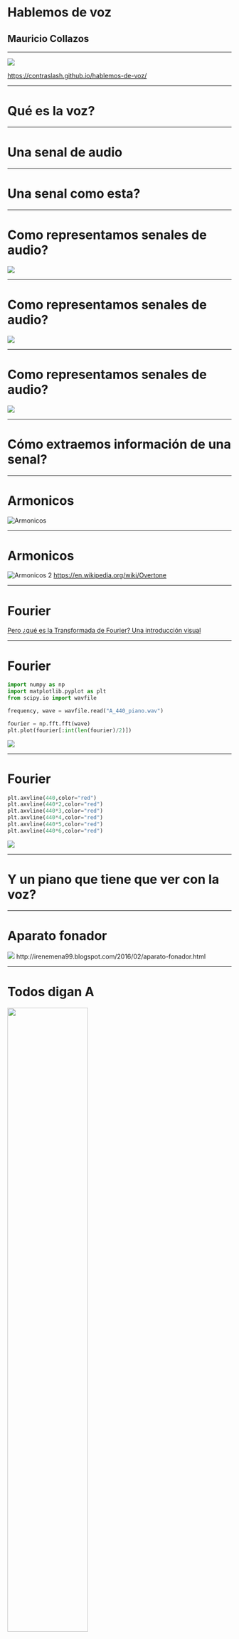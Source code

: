 
# Hablemos de voz
## Mauricio Collazos

---


<Image src={qr} />

https://contraslash.github.io/hablemos-de-voz/


---

# Qué es la voz?

<Divider />


<SimpleWave src={agua_wav} />

---

# Una senal de audio

---

# Una senal como esta?


<SimpleWave src={A440} />

<InlineMath math="y(t) = A sin(\omega t + \varphi )"/>

---

# Como representamos senales de audio?


<Image src={voz_agua} />

---

# Como representamos senales de audio?

<Image src={voz_agua_zoom} />

---

# Como representamos senales de audio?

<Image src={voz_agua_quantization} />

---

# Cómo extraemos información de una senal?


<SimpleWave src={A440_piano} />

---

# Armonicos

![Armonicos](https://media.giphy.com/media/QW2KVsnNquaiI/giphy.gif)

---

# Armonicos

![Armonicos 2](https://upload.wikimedia.org/wikipedia/commons/thumb/5/5f/Overtone.jpg/800px-Overtone.jpg)
https://en.wikipedia.org/wiki/Overtone

---

# Fourier

<InlineMath math="f(x) = \frac{1}{2} \, a_{0} + \sum_{n=1}^{\infty} \left[
   a_{n}\,\boldsymbol{\cos} (n\,x) + b_{n} \,\boldsymbol{\sin} (n\,x) \right]"/>

<Divider/>

[Pero ¿qué es la Transformada de Fourier? Una introducción visual](https://www.youtube.com/watch?v=spUNpyF58BY)

---


# Fourier

<JustifyAlign>

```python
import numpy as np
import matplotlib.pyplot as plt
from scipy.io import wavfile

frequency, wave = wavfile.read("A_440_piano.wav")

fourier = np.fft.fft(wave)
plt.plot(fourier[:int(len(fourier)/2)])
```

</JustifyAlign>

<img src={A_440_piano_fourier} />

---

# Fourier

<JustifyAlign>

```python
plt.axvline(440,color="red")
plt.axvline(440*2,color="red")
plt.axvline(440*3,color="red")
plt.axvline(440*4,color="red")
plt.axvline(440*5,color="red")
plt.axvline(440*6,color="red")
```

</JustifyAlign>

<img src={A_440_piano_fourier_with_harmonics} />

---

# Y un piano que tiene que ver con la voz?

---

# Aparato fonador

<img src="https://lh4.googleusercontent.com/60tWN5jh9fQSfG3kf5RmIR7o98Nen1iMwMLEHqZQ3YmIBMgSCHhuy9jgSuK5weoBoDP0BOYrfnOu9wJscW3rNfjHy4dg-odkITTjwxq7ZKavZIaLD_CbRJhHQJnXV_gYH0xtH2ssz0E"/>
http://irenemena99.blogspot.com/2016/02/aparato-fonador.html

---

# Todos digan A

<SimpleWave src={male_a_spa} />

<Image src={a_section_fourier_transform} width="60%"/>

---

# Y finalmente llegamos a un espectrograma

<img src={male_a_spa_with_spectogram} />

---

# Formantes Vocalicos para el espanol

![Formantes Vocalicos](https://upload.wikimedia.org/wikipedia/commons/f/fa/Spanish_Vowel_Formants_Bradlow1995.png)

https://es.wikipedia.org/wiki/Formante

---

# Sistema auditivo
<img width="60%" src="https://838dts3d6s-flywheel.netdna-ssl.com/wp-content/uploads/2014/03/Screen-Shot-2017-06-12-at-4.39.50-PM-1.png"/>

https://ncbegin.org/es/el-sistema-auditivo/


---

# Extraccion de caracteristicas

- Mel Frequency Cepstral Coefficients (MFCC)
- Perceptual Linear Prediction (PLP)
- Linear Frequency Cepstral Coefficients (LFCC)
- Power Normalized Cepstral Coefficients (PNCC)
- Wavelet Package Features (WPF)
- Subband-Based Cepstrap Parameters (SBC)
- Mixed Wavelet Packet Advances Combinational Encoder (MWP-ACE)

---
# MFCC

## Preemfasis

<InlineMath math="y[n] = x[n] - \alpha x[n-1] | 0.9 \le \alpha \le 1.0"/>

```python
np.append(wave[0], wave[1:]- 0.95*wave[:-1])
```


<img src={preemphasis} />

---

# Windowing

<BlockMath math="y[n] = w[n]s[n]"/>

Ventana Rectangular

<BlockMath math="
w[n]= \left\{ \begin{array}{lc}
             1  & 0 \leq n \le L-1 \\
             \\ 0 & n \lt 0 | n \gt L
             \end{array}
   \right."/>

Ventana de Hamming

<BlockMath math="
w[n]= \left\{ \begin{array}{lc}
             0.54 - 0.46 cos(\frac{2 \pi n}{L})  & 0 \leq n \le L-1 \\
             \\ 0 & n \lt 0 | n \gt L
             \end{array}
   \right."/>

---


# Windowing

<JustifyAlign>

```python
frame_size = int(A440_freq*0.025)
frame = A440[:frame_size]
window =signal.windows.hamming(frame_size)
windowed_frame = frame*window
```

</JustifyAlign>

<img src={window_signals} />

---

# Windowing

<img src={windowed_frame} />


---

# Y en el audio real

<img src={window_signals_real_audio} />

---

# Filtros Triangulares

<BlockMath math="
H_m[k]= \left\{ \begin{array}{lc}
  0  & k \lt f[m-1] \\
  \frac{k-f[m-1]}{f[m]-f[m-1]} & f[m-1] \le k \le f[m] \\
  \frac{f[m+1]-k}{f[m+1]-f[m]} & f[m] \le k \le f[m+1] \\
  0 & k > f[m+1]
             \end{array}
   \right."/>


---

# Filtros Triangulares

<JustifyAlign>

```python
fbank = np.zeros([number_of_filters, nfft])
for i in range(0, number_of_filters):
    for j in range(int(b[i]), int(b[i+1])):
        fbank[i,j] = (j-b[i]) / (b[i+1] - b[i])
    for j in range(int(b[i+1]), int(b[i+2])):
        fbank[i,j] = (b[i+2] - j) / (b[i+2] - b[i+1])
```
</JustifyAlign>

---


# Filtros Triangulares

<JustifyAlign>

```python
plt.plot(fbank[0])
plt.plot(fbank[4])
plt.plot(fbank[9])
...
plt.plot(fbank[34])
plt.plot(fbank[39])
```
</JustifyAlign>

<Image src={filterbanks} width="70%"/>

---
# Cepstrum

<BlockMath math="
c[n] = \sum_{n=0}^{N-1}log(\left| \sum _{n=0}^{N-1}x[n] e^{-j\frac{2 \pi}{N}kn}
\right|)e^{j\frac{2 \pi}{N}kn}"/>

---

# Y eso en Python como es?

<JustifyAlign>

```python
np.dot(
    np.fft.ifft(
        np.log(
            np.absolute(
                np.fft.fft(
                    frame_real_wave*window
                )
            )
        )
    ),
    fbank.T
)
```
</JustifyAlign>

---


# Y Porque tan emocionado?

<Image src={simplified_fe}/>

---

# Pero yo no tengo tiempo de ponerme a implementar extractores de caracteristicas

- [LibRosa](https://librosa.github.io/librosa/generated/librosa.feature.mfcc.html)
- [Speech Features](https://github.com/jameslyons/python_speech_features)
- [Sonopy](https://github.com/MycroftAI/sonopy)
- [SpeechPy](https://github.com/astorfi/speechpy)
- [Numpy ML](https://github.com/ddbourgin/numpy-ml)
- [Speech Signal Processing and Classification](https://github.com/gionanide/Speech_Signal_Processing_and_Classification)

---

# AX = b

Aja, y cual b

---

# Un K-Means despues

<JustifyAlign>

```python
transcription = "agua"
num_clusters = len(set(transcription)) + 1
kmeans = KMeans(n_clusters=num_clusters)
results = kmeans.fit(mfccs)
```

</JustifyAlign>

<Image src={vq}/>


---

# GMM

<BlockMath math="
f(x|\mu,\Sigma) =\sum_{k=1}^{M}{c_k\frac{1}{\sqrt{2\pi|\Sigma_k|}}e^{(x-\mu_k)^T\Sigma^{-1}(x-\mu_k)}}
" />

---


# GMM

<JustifyAlign>

```python
transcription = "agua"
num_clusters = len(set(transcription)) + 1
gmm = mixture.GaussianMixture(n_components=num_clusters)
gmm.fit(mfccs)
```

</JustifyAlign>

<Image src={gmm}/>

---

# Muy bien con las ondas, y el lenguaje que?

---


# Alfabeto Fonetico Internacional

<img src={AFI} />
https://es.wikipedia.org/wiki/Alfabeto_Fon%C3%A9tico_Internacional

---

# [MEXBET](http://www.ciempiess.org/Alfabetos_Foneticos/Evolucion_de_MEXBET.html)

<HorizontalAlign>

Consonantes|Labiales|Labiodentales|Dentales|Alveolares|Palatales|Alveolares
-|-|-|-|-|-|-
Oclusivos Sordos|p||t|||k
Oclusivos Sonoros|b||d|||g
Africado Sordo|||||tS|
Fricativos Sordos||f||s||x
Fricativos Sonoros|||||Z|
Nasales|m|||n|n~|
Lateral||||l||
Vibrantes||||r( r ||

</HorizontalAlign>

---

# MEXBET - Vocales

<HorizontalAlign>

Vocales|Anteriores|Media|Posteriores
-|-|-|-
Cerradas|i||u
Medias|e||o
Abierta||a|

</HorizontalAlign>
---

# Lexicon

---

# Modelo de Lenguaje

<BlockMath math="P(w_1^n) = \prod_{k=1}^{n}{P(w_k|w_1^{k-1})}"/>

---

# Generacion del modelo acustico con HMM

- Entrenamiento con el Algoritmo [Baum-Welch](https://en.wikipedia.org/wiki/Baum%E2%80%93Welch_algorithm)
- Decodificacion con el Algoritmo de [Viterbi](https://en.wikipedia.org/wiki/Viterbi_algorithm)

---


<Image src={queremos_redes}/>

---

# Redes Neuronales

- [Deep Speech](https://github.com/mozilla/DeepSpeech)
- [Speech to Text Wavenet](https://github.com/buriburisuri/speech-to-text-wavenet)
- [ASRT Speech Recognition](https://github.com/nl8590687/ASRT_SpeechRecognition)
- [Deep Speech 2](https://github.com/PaddlePaddle/DeepSpeech)

---

# Arquitectura de DeepSpeech

<Image src={deepspeech_architecture}/>

[Archive page](https://arxiv.org/abs/1412.5567)

[Deep Speech: Free(ing) Speech with Deep Learning](https://www.youtube.com/watch?v=ZDgHS0wTYuo)


---

<Image src={donde_esta_la_data}/>

---

Resource name|URL|Licence|Annotation Level|Length
|-|-|-|-|-|
Open Speech corpus|[openspeechcorpus.contraslash.com](http://openspeechcorpus.contraslash.com)|MIT|Utterance|50h +
CIEMPIESS|[ciempiess.org](http://www.ciempiess.org/downloads)|CC-Share A like v4.0| Utterance | 17h
DIMEx100|[turing.iimas.unam.mx](http://turing.iimas.unam.mx/~luis/DIME/CORPUS-DIMEX.html)| - |Phonetic|5h
VoxForve|[VoxForge.org](voxforge.org)| GPL | Utterance | 50+
LibrVox|[libribox.org](https://librivox.org/)| Public Domain | No annotation | 400+
Common Voice|[voice.mozilla.org](https://voice.mozilla.org/en/datasets)| CC | Uterance | 27+
M-AILABS|[caito.de](https://www.caito.de/2019/01/the-m-ailabs-speech-dataset/#more-242)| Custom | Uterance | 108
Heroico|[Open SLR 39](http://www.openslr.org/39/)| - | Uterance | 13
Google Language Resources AR | [Open SLR 61](http://www.openslr.org/61/) | CC-Share A like v4.0 | Uterance | -
TEDx Spanish Corpus | [Open SLR 67](http://www.openslr.org/67/)| CC-Share A like v4.0 | Utterance | 24
Google Language Resources CH, CO, PR PR VE | [Open SLR 71](http://www.openslr.org/71/) | CC-Share A like v4.0 | Uterance | -
LibriVox Spanish | [LDC2020S01](https://catalog.ldc.upenn.edu/LDC2020S01)|Librivox Open Licence|Uterance| 73

---
# Open Speech Corpus

- Cuentos
- Afasia
- Palabras aisladas


- [Aplicacion movil](https://play.google.com/store/apps/details?id=com.contraslash.android.openspeechcorpus)
- [CLI](https://pypi.org/project/openspeechcorpus/)

---

![](https://lh3.googleusercontent.com/XDvOFQGYiX12Lnhd6kKq4DzCqzlnI7YKCS5ZvQkZGat2uQpniCl9DYQSe_7nihgVRhI=w1440-h799-rw)
![](https://lh3.googleusercontent.com/LARaD4yTgHpqg7ys9KvMkMiJUtDghwXBiK5L9lxHR_-r3J4-adCjWe3FjAi4ApLGRbU=w1440-h799-rw)
![](https://lh3.googleusercontent.com/G6oQm-rQnyY9oMIynpLlXG7zKscQFkwMD20qpzEKFCUzYQIT_TviEDPr76r6Qq_crWI=w1440-h799-rw)

---

# Nada mas facil para comenzar?

---


# [Speech Recognition](https://pypi.org/project/SpeechRecognition/)

- [CMU Sphinx](http://cmusphinx.sourceforge.net/wiki/)
- [Google Cloud Speech API](https://cloud.google.com/speech/)
- [Wit.ai](https://wit.ai/)
- [Microsoft Bing Voice Recognition](https://www.microsoft.com/cognitive-services/en-us/speech-api)
- [Houndify API](https://houndify.com/)
- [IBM Speech to Text](http://www.ibm.com/smarterplanet/us/en/ibmwatson/developercloud/speech-to-text.html)
- [Snowboy Hotword Detection](https://snowboy.kitt.ai/)

---

<JustifyAlign>

```python
@app.route("/recognize", methods=["GET", "POST"])
def recognize():
    if request.method == "POST":
        if "audio" not in request.files:
            return ({"response": "You must specify an audio parameter with
                                  a wav file"}, 400)
        audio_file = sr.AudioFile(request.files["audio"])
        with audio_file as source:
            audio = recognizer.record(source)
            hypothesis = recognizer.recognize_sphinx(
                audio,
                ( 'isolated_words_spa/words1.cd_semi_200',
                  'isolated_words_spa/words1.lm.DMP',
                  'isolated_words_spa/words1.dic'
                )
            )
        return {"reponse": "Audio processed", "hypothesis": hypothesis}
    else:
        return {"response": "Please use the POST method and specify audio
                             parameter with a wav file"}
```

</JustifyAlign>

---

![](https://i.kym-cdn.com/entries/icons/original/000/028/021/work.jpg)

---

Dar las gracias y huir

![](https://media.giphy.com/media/9rRacglGbs68E/giphy.gif)

